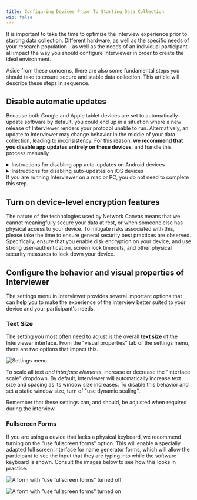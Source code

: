 ```yaml
---
title: Configuring Devices Prior To Starting Data Collection
wip: false
---
```


It is important to take the time to optimize the interview experience prior to starting data collection. Different hardware, as well as the specific needs of your research population - as well as the needs of an individual participant - all impact the way you should configure Interviewer in order to create the ideal environment.

Aside from these concerns, there are also some fundamental steps you should take to ensure secure and stable data collection. This article will describe these steps in sequence.

## Disable automatic updates

Because both Google and Apple tablet devices are set to automatically update software by default, you could end up in a situation where a new release of Interviewer renders your protocol unable to run. Alternatively, an update to Interviewer may change behavior in the middle of your data collection, leading to inconsistency. For this reason, **we recommend that you disable app updates entirely on these devices**, and handle this process manually.

<details markdown="1">

<summary>Instructions for disabling app auto-updates on Android devices</summary>

1. Open the Google Play Store app.
2. On the upper left side of the screen, tap the menu icon.
3. Tap "Settings".
4. Tap "Auto-update apps".
5. Tap "Don't auto-update apps".
6. Tap "Done".

</details>

<details markdown="1">

<summary>Instructions for disabling auto-updates on iOS devices</summary>

1. Tap on the Settings App on your main screen
2. Tap on General > Software Update > Automatic Updates
3. Disable automatic updates by switching it off

</details>

<TipBox>
  If you are running Interviewer on a mac or PC, you do not need to complete this step.
</TipBox>

## Turn on device-level encryption features

The nature of the technologies used by Network Canvas means that we cannot meaningfully secure your data at rest, or when someone else has physical access to your device. To mitigate risks associated with this, please take the time to ensure general security best practices are observed. Specifically, ensure that you enable disk encryption on your device, and use strong user-authentication, screen lock timeouts, and other physical security measures to lock down your device.

## Configure the behavior and visual properties of Interviewer

The settings menu in Interviewer provides several important options that can help you to make the experience of the interview better suited to your device and your participant's needs.

### Text Size

The setting you most often need to adjust is the overall **text size** of the Interviewer interface. From the "visual properties" tab of the settings menu, there are two options that impact this.

![Settings menu](/assets/uploads/screen-shot-2022-06-30-at-11.58.52-am.png 'The visual properties tab of the settings menu in Interviewer')

To scale all text _and interface elements_, increase or decrease the "interface scale" dropdown. By default, Interviewer will automatically increase text size and spacing as its window size increases. To disable this behavior and set a static window size, turn of "use dynamic scaling".

<TipBox>
  Remember that these settings can, and should, be adjusted when required during the interview.
</TipBox>

### Fullscreen Forms

If you are using a device that lacks a physical keyboard, we recommend turning on the "use fullscreen forms" option. This will enable a specially adapted full screen interface for name generator forms, which will allow the participant to see the input that they are typing into while the software keyboard is shown. Consult the images below to see how this looks in practice.

![A form with "use fullscreen forms" turned off](/assets/uploads/screen-shot-2022-06-30-at-11.43.40-am.png 'A form with "use fullscreen forms" turned off')

![A form with "use fullscreen forms" turned on](/assets/uploads/screen-shot-2022-06-30-at-11.43.58-am.png 'A form with "use fullscreen forms" turned on')
